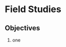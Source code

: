# Field Studies {#field}

<!-- 
  TODO Status Text Draft: Checked against the LO Version
-->

## Objectives

1. one
